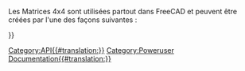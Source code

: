 <languages/>
{{VeryImportantMessage|(octobre 2019) Ne pas éditer cette page. L'information est incomplète et obsolète. Pour la dernière API, voir la [https://www.freecad.org/api documentation de l'API générée automatiquement], ou générez la documentation vous-même, voir [[Source_documentation/fr|Documentation du code source]].}}

Les Matrices 4x4 sont utilisées partout dans FreeCAD et peuvent être créées par l'une des façons suivantes :
{{Code|code=
m = FreeCAD.Matrix()          # m = the [https://en.wikipedia.org/wiki/Identity_matrix identity matrix]
m = FreeCAD.Base.Matrix()
print m.A21()               # print m[1][0]
}}


{{APIFunction | A | | | tous les éléments de la matrice}}
{{APIFunction | A11 | | | un élément de matrice}}
{{APIFunction | A12 | | | un élément de matrice}}
{{APIFunction | A13 | | | un élément de matrice}}
{{APIFunction | A14 | | | un élément de matrice}}
{{APIFunction | A21 | | | un élément de matrice}}
{{APIFunction | A22 | | | un élément de matrice}} 
{{APIFunction | A23 | | | un élément de matrice}}
{{APIFunction | A24 | | | un élément de matrice}}
{{APIFunction | A31 | | | un élément de matrice}}
{{APIFunction | A32 | | | un élément de matrice}}
{{APIFunction | A33 | | | un élément de matrice}}
{{APIFunction | A34 | | | un élément de matrice}}
{{APIFunction | A41 | | | un élément de matrice}}
{{APIFunction | A42 | | | un élément de matrice}}
{{APIFunction | A43 | | | un élément de matrice}}
{{APIFunction | A44 | | | un élément de matrice}}
{{APIFunction|determinant| |calcule le [https://fr.wikipedia.org/wiki/D%C3%A9terminant_%28math%C3%A9matiques%29 déterminant] de la matrice|un nombre.}}
{{APIFunction|inverse| |[https://fr.wikipedia.org/wiki/Matrice_inversible inverse] de cette matrice, si possible|une matrice}}
{{APIFunction|invert| |[https://fr.wikipedia.org/wiki/Matrice_inversible inverse] cette matrice, si possible|rien}}
{{APIFunction|move|Vector|fait faire à cette matrice une [http://fr.wikipedia.org/wiki/Translation_%28g%C3%A9om%C3%A9trie%29 translation]|rien.}}
{{APIFunction|multiply|Matrix or Vector|retourne le [https://fr.wikipedia.org/wiki/Produit_vectoriel produit croisé] d'une matrice ou d'un vecteur avec cette matrice|une matrice}}
{{APIFunction|rotateX|Float(radians)|appliquer une [https://fr.wikipedia.org/wiki/Rotation_affine rotation] à cette matrice autour de X|rien.}}
{{APIFunction|rotateY|Float(radians)|appliquer une [https://fr.wikipedia.org/wiki/Rotation_affine rotation] à cette matrice autour de Y|rien.}}
{{APIFunction|rotateZ|Float(radians)|appliquer une [https://fr.wikipedia.org/wiki/Rotation_affine rotation] à cette matrice autour de Z|rien.}}
{{APIFunction|scale|Vector|appliquer un changement [https://en.wikipedia.org/wiki/Scaling_matrix d'échelle] à cette matrice|rien.}}
{{APIFunction|transform|Vector, Matrix|appliquer à cette matrice une [http://fr.wikipedia.org/wiki/Matrice_d%27une_application_lin%C3%A9aire transformation] basée sur le vecteur et la matrice |rien. }}
{{APIFunction|unity| |rendre cette matrice en [https://fr.wikipedia.org/wiki/Matrice_identit%C3%A9 matrice unité]|rien.}}

{{Userdocnavi{{#translation:}}}}
[[Category:API{{#translation:}}]]
[[Category:Poweruser Documentation{{#translation:}}]]
{{clear}}